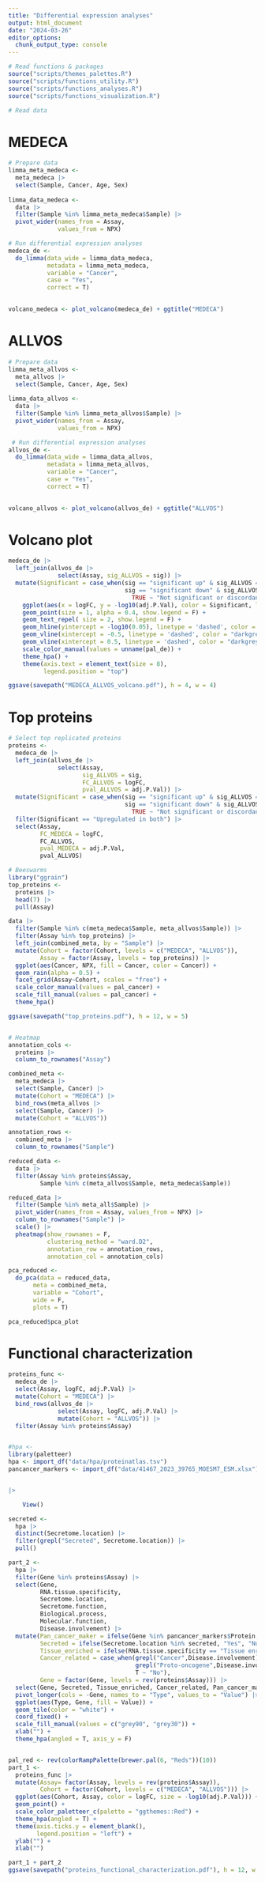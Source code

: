 ```yaml
---
title: "Differential expression analyses"
output: html_document
date: "2024-03-26"
editor_options: 
  chunk_output_type: console
---
```



```r
# Read functions & packages
source("scripts/themes_palettes.R")
source("scripts/functions_utility.R")
source("scripts/functions_analyses.R")
source("scripts/functions_visualization.R")

# Read data

```


# MEDECA

```r
# Prepare data
limma_meta_medeca <- 
  meta_medeca |> 
  select(Sample, Cancer, Age, Sex) 
  
limma_data_medeca <- 
  data |> 
  filter(Sample %in% limma_meta_medeca$Sample) |> 
  pivot_wider(names_from = Assay, 
              values_from = NPX) 

# Run differential expression analyses
medeca_de <-
  do_limma(data_wide = limma_data_medeca, 
           metadata = limma_meta_medeca,
           variable = "Cancer", 
           case = "Yes",
           correct = T) 
 

volcano_medeca <- plot_volcano(medeca_de) + ggtitle("MEDECA")
```

# ALLVOS

```r
# Prepare data
limma_meta_allvos <- 
  meta_allvos |>
  select(Sample, Cancer, Age, Sex) 
  
limma_data_allvos <- 
  data |> 
  filter(Sample %in% limma_meta_allvos$Sample) |> 
  pivot_wider(names_from = Assay, 
              values_from = NPX) 

 # Run differential expression analyses
allvos_de <-
  do_limma(data_wide = limma_data_allvos, 
           metadata = limma_meta_allvos,
           variable = "Cancer", 
           case = "Yes",
           correct = T) 
 

volcano_allvos <- plot_volcano(allvos_de) + ggtitle("ALLVOS")
```


# Volcano plot

```r
medeca_de |> 
  left_join(allvos_de |> 
              select(Assay, sig_ALLVOS = sig)) |> 
  mutate(Significant = case_when(sig == "significant up" & sig_ALLVOS == "significant up" ~ "Upregulated in both",
                                 sig == "significant down" & sig_ALLVOS == "significant down" ~ "Downregulated in both",
                                   TRUE ~ "Not significant or discordant")) |> 
    ggplot(aes(x = logFC, y = -log10(adj.P.Val), color = Significant, label = Assay)) +
    geom_point(size = 1, alpha = 0.4, show.legend = F) + 
    geom_text_repel( size = 2, show.legend = F) +
    geom_hline(yintercept = -log10(0.05), linetype = 'dashed', color = "darkgrey") +
    geom_vline(xintercept = -0.5, linetype = 'dashed', color = "darkgrey") +
    geom_vline(xintercept = 0.5, linetype = 'dashed', color = "darkgrey") +
    scale_color_manual(values = unname(pal_de)) +
    theme_hpa() +   
    theme(axis.text = element_text(size = 8),
          legend.position = "top") 

ggsave(savepath("MEDECA_ALLVOS_volcano.pdf"), h = 4, w = 4)
```

# Top proteins

```r
# Select top replicated proteins
proteins <- 
  medeca_de |> 
  left_join(allvos_de |> 
              select(Assay, 
                     sig_ALLVOS = sig, 
                     FC_ALLVOS = logFC,
                     pval_ALLVOS = adj.P.Val)) |> 
  mutate(Significant = case_when(sig == "significant up" & sig_ALLVOS == "significant up" ~ "Upregulated in both",
                                 sig == "significant down" & sig_ALLVOS == "significant down" ~ "Downregulated in both",
                                   TRUE ~ "Not significant or discordant")) |> 
  filter(Significant == "Upregulated in both") |> 
  select(Assay, 
         FC_MEDECA = logFC, 
         FC_ALLVOS,
         pval_MEDECA = adj.P.Val,
         pval_ALLVOS) 

# Beeswarms
library("ggrain")
top_proteins <- 
  proteins |> 
  head(7) |> 
  pull(Assay)

data |> 
  filter(Sample %in% c(meta_medeca$Sample, meta_allvos$Sample)) |> 
  filter(Assay %in% top_proteins) |> 
  left_join(combined_meta, by = "Sample") |> 
  mutate(Cohort = factor(Cohort, levels = c("MEDECA", "ALLVOS")),
         Assay = factor(Assay, levels = top_proteins)) |> 
  ggplot(aes(Cancer, NPX, fill = Cancer, color = Cancer)) +
  geom_rain(alpha = 0.5) +
  facet_grid(Assay~Cohort, scales = "free") +
  scale_color_manual(values = pal_cancer) +
  scale_fill_manual(values = pal_cancer) +
  theme_hpa()

ggsave(savepath("top_proteins.pdf"), h = 12, w = 5)


# Heatmap
annotation_cols <- 
  proteins |> 
  column_to_rownames("Assay") 

combined_meta <- 
  meta_medeca |> 
  select(Sample, Cancer) |> 
  mutate(Cohort = "MEDECA") |> 
  bind_rows(meta_allvos |> 
  select(Sample, Cancer) |> 
  mutate(Cohort = "ALLVOS")) 

annotation_rows <- 
  combined_meta |> 
  column_to_rownames("Sample") 

reduced_data <- 
  data |> 
  filter(Assay %in% proteins$Assay,
         Sample %in% c(meta_allvos$Sample, meta_medeca$Sample)) 

reduced_data |> 
  filter(Sample %in% meta_all$Sample) |> 
  pivot_wider(names_from = Assay, values_from = NPX) |> 
  column_to_rownames("Sample") |> 
  scale() |> 
  pheatmap(show_rownames = F,
           clustering_method = "ward.D2",
           annotation_row = annotation_rows,
           annotation_col = annotation_cols)

pca_reduced <- 
  do_pca(data = reduced_data,
       meta = combined_meta,
       variable = "Cohort",
       wide = F,
       plots = T)

pca_reduced$pca_plot
```

# Functional characterization

```r

proteins_func <- 
  medeca_de |> 
  select(Assay, logFC, adj.P.Val) |> 
  mutate(Cohort = "MEDECA") |> 
  bind_rows(allvos_de |> 
              select(Assay, logFC, adj.P.Val) |> 
              mutate(Cohort = "ALLVOS")) |> 
  filter(Assay %in% proteins$Assay)


#hpa <- 
library(paletteer)
hpa <- import_df("data/hpa/proteinatlas.tsv")
pancancer_markers <- import_df("data/41467_2023_39765_MOESM7_ESM.xlsx")


|>

    View()

secreted <- 
  hpa |> 
  distinct(Secretome.location) |> 
  filter(grepl("Secreted", Secretome.location)) |> 
  pull()

part_2 <- 
  hpa |> 
  filter(Gene %in% proteins$Assay) |> 
  select(Gene,
         RNA.tissue.specificity, 
         Secretome.location,
         Secretome.function,
         Biological.process,
         Molecular.function,
         Disease.involvement) |> 
  mutate(Pan_cancer_maker = ifelse(Gene %in% pancancer_markers$Protein, "Yes", "No"),
         Secreted = ifelse(Secretome.location %in% secreted, "Yes", "No"),
         Tissue_enriched = ifelse(RNA.tissue.specificity == "Tissue enriched", "Yes", "No"),
         Cancer_related = case_when(grepl("Cancer",Disease.involvement) ~ "Yes",
                                    grepl("Proto-oncogene",Disease.involvement) ~ "Yes",
                                    T ~ "No"),
         Gene = factor(Gene, levels = rev(proteins$Assay))) |> 
  select(Gene, Secreted, Tissue_enriched, Cancer_related, Pan_cancer_maker) |> 
  pivot_longer(cols = -Gene, names_to = "Type", values_to = "Value") |> 
  ggplot(aes(Type, Gene, fill = Value)) +
  geom_tile(color = "white") +
  coord_fixed() +
  scale_fill_manual(values = c("grey90", "grey30")) +
  xlab("") +
  theme_hpa(angled = T, axis_y = F)


pal_red <- rev(colorRampPalette(brewer.pal(6, "Reds"))(10))
part_1 <- 
  proteins_func |> 
  mutate(Assay= factor(Assay, levels = rev(proteins$Assay)),
         Cohort = factor(Cohort, levels = c("MEDECA", "ALLVOS"))) |>
  ggplot(aes(Cohort, Assay, color = logFC, size = -log10(adj.P.Val))) +
  geom_point() +
  scale_color_paletteer_c(palette = "ggthemes::Red") +
  theme_hpa(angled = T) +
  theme(axis.ticks.y = element_blank(),
        legend.position = "left") +
  ylab("") +
  xlab("")

part_1 + part_2
ggsave(savepath("proteins_functional_characterization.pdf"), h = 12, w = 6)
```


